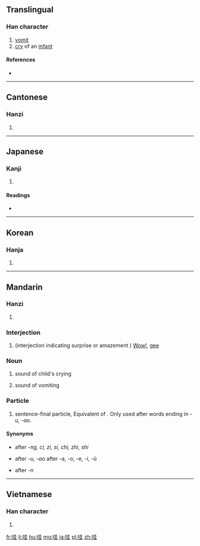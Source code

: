 ==Translingual==

===Han character===
{{Han char|rn=30|rad=口|as=06|sn=9|four=6401<sub>4</sub>|canj=口土土 (RGG)|ids=⿰[[口]][[圭]]}}

# [[vomit]]
# [[cry]] of an [[infant]]

====References====
* {{Han ref|kx=0189.050|dkj=03593|dj=0408.110|hdz=10611.050|uh=54C7|ud=21703|bh=AB7A|bd=43898}}

----

==Cantonese==

===Hanzi===
{{yue-hanzi|jyut=|y=wa1}}

# {{defn|lang=yue|sort=口06}}

----

==Japanese==

===Kanji===
{{ja-kanji|grade=|rs=口06}}

# {{defn|lang=ja|sort=口06}}

====Readings====
* {{ja-readings|on=[[あい]] (ai), [[え]] (e), [[わ]] (wa)|kun=[[よこしま]] (yokoshima), [[はく]] (haku), [[むせぶ]] (musebu)}}

----

==Korean==

===Hanja===
{{ko-hanja|hangeul=와|rv=wa|mr=wa}}

# {{defn|lang=ko|sort=口06}}

----

==Mandarin==

===Hanzi===
{{cmn-hanzi|pin=[[wā]] ([[wa1]]), [[wa]] ([[wa5]])|wg=wa<sup>1</sup>, wa<sup>5</sup>}}

# {{defn|lang=cmn|sort=口06}}

===Interjection===
{{cmn-interj|ts|pin=wā|pint=wa1|rs=口07}}

# (interjection indicating surprise or amazement  ) [[wow|Wow!]], [[gee]]
#: {{zh-usex|哇！你 的 样子 太 酷了！|Wow! You look terrific!}}	

===Noun===
{{cmn-noun|ts|pin=wā|pint=wa1|rs=口07}}

# {{cx|onomatopoeia|lang=cmn}} sound of child's crying
# {{cx|onomatopoeia|lang=cmn}} sound of vomiting

===Particle===
{{cmn-part|ts|pin=wa|pint=wa5|rs=口07}}

# sentence-final particle, Equivalent of {{term|啊|啊 (a)|lang=cmn}}. Only used after words ending in ''-u, -ao''.

====Synonyms====
* {{l|cmn|啊}} after ''-ng, ci, zi, si, chi, zhi, shi''
* {{l|cmn|呀}} after ''-u, -ao''  after -a, -o, -e, -i, -ü
* {{l|cmn|哪}} after ''-n''

----

==Vietnamese==

===Han character===
{{vi-hantu|[[oa]], [[oà]]|rs=口06}}

# {{defn|lang=vi|sort=口06}}

[[fr:哇]]
[[li:哇]]
[[hu:哇]]
[[mg:哇]]
[[ja:哇]]
[[pl:哇]]
[[zh:哇]]